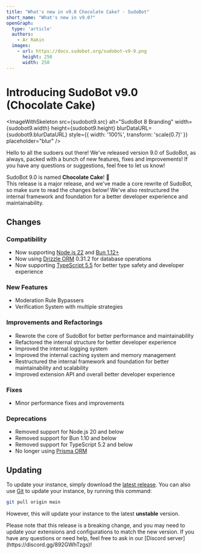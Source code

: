 ```yaml
---
title: "What's new in v9.0 Chocolate Cake? - SudoBot"
short_name: "What's new in v9.0?"
openGraph:
  type: 'article'
  authors:
    - Ar Rakin
  images: 
    - url: https://docs.sudobot.org/sudobot-v9-9.png
      height: 250
      width: 250
---
```



# Introducing SudoBot v9.0 (Chocolate Cake)

<ImageWithSkeleton 
    src={sudobot9.src} 
    alt="SudoBot 8 Branding" 
    width={sudobot9.width} 
    height={sudobot9.height} 
    blurDataURL={sudobot9.blurDataURL}
    style={{ width: '100%', transform: 'scale(0.7)' }}
    placeholder="blur"
/>

Hello to all the sudoers out there! We've released version 9.0 of SudoBot, as always, packed with a bunch of new features, fixes and improvements! If you have any questions or suggestions, feel free to let us know!<br />

SudoBot 9.0 is named **Chocolate Cake**! 🍰  
This release is a major release, and we've made a core rewrite of SudoBot, so make sure to read the changes below! We've also restructured the internal framework and foundation for a better developer experience and maintainability.

## Changes

### Compatibility

* Now supporting [Node.js 22](https://nodejs.org) and [Bun 1.12+](https://bun.sh)
* Now using [Drizzle ORM](https://orm.drizzle.team) 0.31.2 for database operations
* Now supporting [TypeScript 5.5](https://devblogs.microsoft.com/typescript/announcing-typescript-5-5/) for better type safety and developer experience

### New Features
* Moderation Rule Bypassers
* Verification System with multiple strategies

### Improvements and Refactorings

* Rewrote the core of SudoBot for better performance and maintainability
* Refactored the internal structure for better developer experience
* Improved the internal logging system
* Improved the internal caching system and memory management
* Restructured the internal framework and foundation for better maintainability and scalability
* Improved extension API and overall better developer experience

### Fixes

* Minor performance fixes and improvements

### Deprecations

* Removed support for Node.js 20 and below
* Removed support for Bun 1.10 and below
* Removed support for TypeScript 5.2 and below
* No longer using [Prisma ORM](https://prisma.io)

## Updating

To update your instance, simply download the [latest release](https://github.com/onesoft-sudo/sudobot/releases/latest).
You can also use [Git](https://git-scm.com) to update your instance, by running this command:

```bash
git pull origin main
```
However, this will update your instance to the latest **unstable** version.

<Callout type="warning">
   Please note that this release is a breaking change, and you may need to update your extensions and configurations to match the new version. If you have any questions or need help, feel free to ask in our [Discord server](https://discord.gg/892GWhTzgs)!
</Callout>